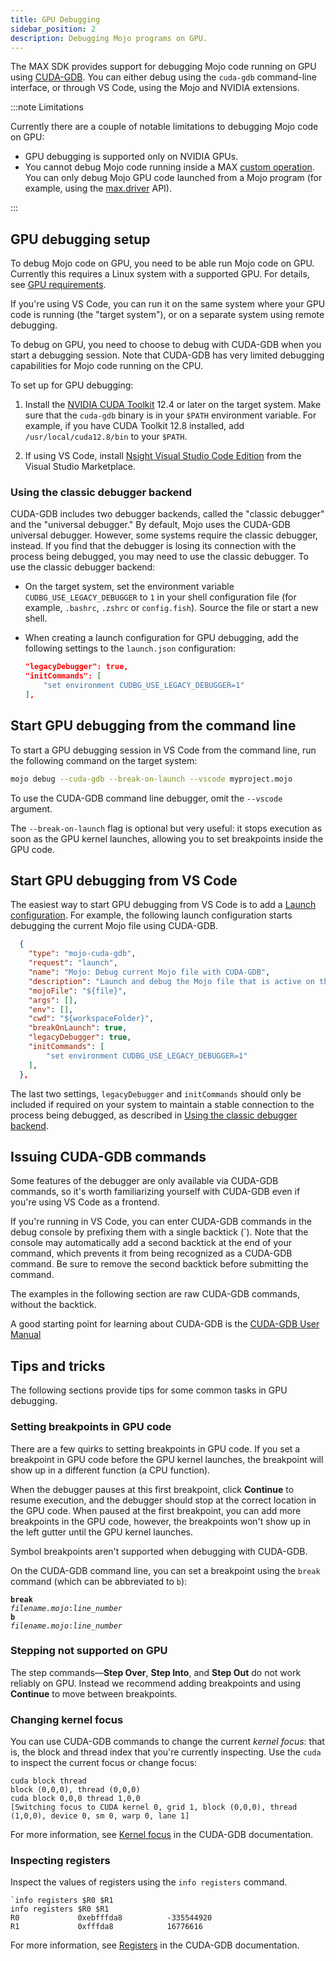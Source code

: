 ```yaml
---
title: GPU Debugging
sidebar_position: 2
description: Debugging Mojo programs on GPU.
---
```


The MAX SDK provides support for debugging Mojo code running on GPU using
[CUDA-GDB](https://docs.nvidia.com/cuda/cuda-gdb/index.html#). You can either
debug using the `cuda-gdb` command-line interface, or through VS Code, using the
Mojo and NVIDIA extensions.

:::note Limitations

Currently there are a couple of notable limitations to debugging Mojo code on
GPU:

- GPU debugging is supported only on NVIDIA GPUs.
- You cannot debug Mojo code running inside a MAX
  [custom operation](/max/custom-ops/). You can only debug Mojo GPU code
  launched from a Mojo program (for example, using the
  [max.driver](/max/api/mojo/driver/) API).

:::

## GPU debugging setup

To debug Mojo code on GPU, you need to be able run Mojo code on GPU. Currently
this requires a Linux system with a supported GPU. For details, see
[GPU requirements](/max/faq/#gpu-requirements).

If you're using VS Code, you can run it on the same system where your GPU code
is running (the "target system"), or on a separate system using remote
debugging.

To debug on GPU, you need to choose to debug with CUDA-GDB when you start a
debugging session. Note that CUDA-GDB has very limited debugging capabilities
for Mojo code running on the CPU.

To set up for GPU debugging:

1. Install the [NVIDIA CUDA Toolkit](https://developer.nvidia.com/cuda-toolkit)
   12.4 or later on the target system. Make sure that the `cuda-gdb`
   binary is in your `$PATH` environment variable. For example, if you have CUDA
   Toolkit 12.8 installed, add `/usr/local/cuda12.8/bin` to your `$PATH`.

2. If using VS Code, install
   [Nsight Visual Studio Code Edition](https://marketplace.visualstudio.com/items?itemName=nvidia.nsight-vscode-edition)
   from the Visual Studio Marketplace.

### Using the classic debugger backend

CUDA-GDB includes two debugger backends, called the "classic debugger" and
the "universal debugger." By default, Mojo uses the CUDA-GDB universal debugger.
However, some systems require the classic debugger, instead. If you find that the
debugger is losing its connection with the process being debugged, you may need
to use the classic debugger. To use the classic debugger backend:

- On the target system, set the environment variable
  `CUDBG_USE_LEGACY_DEBUGGER` to `1` in your shell configuration file (for
  example, `.bashrc`, `.zshrc` or `config.fish`). Source the file or start a
  new shell.

- When creating a launch configuration for GPU debugging, add the following
  settings to the `launch.json` configuration:

  ```json
  "legacyDebugger": true,
  "initCommands": [
      "set environment CUDBG_USE_LEGACY_DEBUGGER=1"
  ],
  ```

## Start GPU debugging from the command line

To start a GPU debugging session in VS Code from the command line, run the
following command on the target system:

```bash
mojo debug --cuda-gdb --break-on-launch --vscode myproject.mojo
```

To use the CUDA-GDB command line debugger, omit the `--vscode` argument.

The `--break-on-launch` flag is optional but very useful: it stops execution as
soon as the GPU kernel launches, allowing you to set breakpoints inside the GPU
code.

## Start GPU debugging from VS Code

The easiest way to start GPU debugging from VS Code is to add a
[Launch configuration](#launch-configurations). For example, the following
launch configuration starts debugging the current Mojo file using CUDA-GDB.

```json
  {
    "type": "mojo-cuda-gdb",
    "request": "launch",
    "name": "Mojo: Debug current Mojo file with CUDA-GDB",
    "description": "Launch and debug the Mojo file that is active on the editor when the debug session starts, using CUDA-GDB.",
    "mojoFile": "${file}",
    "args": [],
    "env": [],
    "cwd": "${workspaceFolder}",
    "breakOnLaunch": true,
    "legacyDebugger": true,
    "initCommands": [
        "set environment CUDBG_USE_LEGACY_DEBUGGER=1"
    ],
  },
```

The last two settings, `legacyDebugger` and `initCommands` should only be
included if required on your system to maintain a stable connection to the
process being debugged, as described in
[Using the classic debugger backend](#using-the-classic-debugger-backend).

## Issuing CUDA-GDB commands

Some features of the debugger are only available via CUDA-GDB commands, so it's
worth familiarizing yourself with CUDA-GDB even if you're using VS Code as a
frontend.

If you're running in VS Code, you can enter CUDA-GDB commands in the debug
console by prefixing them with a single backtick (`). Note that the console may
automatically add a second backtick at the end of your command, which prevents
it from being recognized as a CUDA-GDB command. Be sure to remove the second
backtick before submitting the command.

The examples in the following section are raw CUDA-GDB commands, without the
backtick.

A good starting point for learning about CUDA-GDB is the
[CUDA-GDB User Manual](https://docs.nvidia.com/cuda/cuda-gdb/index.html#)

## Tips and tricks

The following sections provide tips for some common tasks in GPU debugging.

### Setting breakpoints in GPU code

There are a few quirks to setting breakpoints in GPU code. If you set a
breakpoint in GPU code before the GPU kernel launches, the breakpoint will show
up in a different function (a CPU function).

When the debugger pauses at this first breakpoint, click **Continue** to resume
execution, and the debugger should stop at the correct location in the GPU code.
When paused at the first breakpoint, you can add more breakpoints in the GPU
code, however, the breakpoints won't show up in the left gutter until the GPU
kernel launches.

Symbol breakpoints aren't supported when debugging with CUDA-GDB.

On the CUDA-GDB command line, you can set a breakpoint using the `break`
command (which can be abbreviated to `b`):

<code><strong>break</strong> <var>filename.mojo</var>:<var>line_number</var></code><br/>
<code><strong>b</strong> <var>filename.mojo</var>:<var>line_number</var></code>

### Stepping not supported on GPU

The step commands—**Step Over**, **Step Into**, and **Step Out** do not work
reliably on GPU. Instead we recommend adding breakpoints and using **Continue**
to move between breakpoints.

### Changing kernel focus

You can use CUDA-GDB commands to change the current _kernel focus_: that is,
the block and thread index that you're currently inspecting. Use the `cuda`
to inspect the current focus or change focus:

```plaintext
cuda block thread
block (0,0,0), thread (0,0,0)
cuda block 0,0,0 thread 1,0,0
[Switching focus to CUDA kernel 0, grid 1, block (0,0,0), thread (1,0,0), device 0, sm 0, warp 0, lane 1]
```

For more information, see
[Kernel focus](https://docs.nvidia.com/cuda/cuda-gdb/index.html#kernel-focus) in
the CUDA-GDB documentation.

### Inspecting registers

Inspect the values of registers using the `info registers` command.

```plaintext
`info registers $R0 $R1
info registers $R0 $R1
R0             0xebfffda8          -335544920
R1             0xfffda8            16776616
```

For more information, see
[Registers](https://docs.nvidia.com/cuda/cuda-gdb/index.html#registers) in
the CUDA-GDB documentation.
